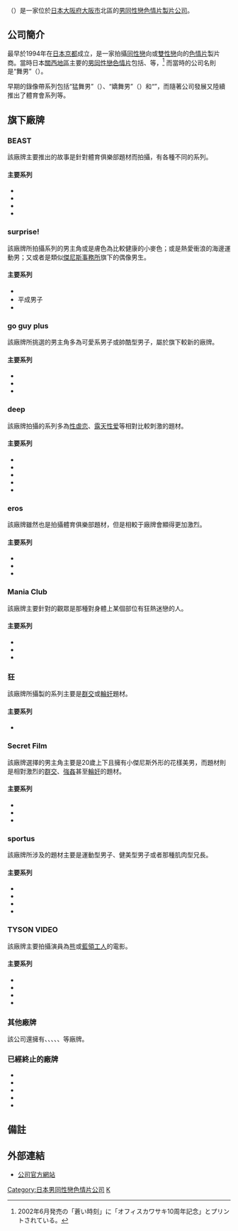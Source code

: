 {{Infobox company
| name                = KO Company
| name_en             = {{lang|en|KO COMPANY LTD.}}
| logo                = 
| caption             = 
| type                = [[股份有限公司|股份有限公司]]
| original_text       = {{lang|ja|株式会社ケーオーカンパニー}}
| foundation          = {{Start date|1994|09|}}
| defunct             = <!-- {{End date|YYYY|MM|DD}} -->
| location            = {{JPN}}[[大阪府|大阪府]][[大阪市|大阪市]]
| chairman            = 片岡 哲
| industry            = [[服務行業|服務行業]]
| services            = 影視製作、人才派遣
| operating_income    = 5000萬日元（2010年）
| aum                 = <!-- Only used with financial services companies -->
| assets              = 1000萬[[日元|日元]]
| homepage            = {{URL|www.ko-company.com/}}
| zip_code            = 531-0072
| accounting_period   = 12月
}}

{{lang|en|'''KO Company'''}}（{{lang-ja|ケーオーカンパニー}}）是一家位於[[日本|日本]][[大阪府|大阪府]][[大阪市|大阪市]]北區的[[男同性戀色情片|男同性戀色情片]][[製片公司|製片公司]]。

== 公司簡介 ==
{{lang|en|KO Company}}最早於1994年在[[日本|日本]][[京都|京都]]成立，是一家拍攝[[同性戀|同性戀]]向或[[雙性戀|雙性戀]]向的[[色情片|色情片]]製片商。當時日本[[關西地區|關西地區]]主要的[[男同性戀色情片|男同性戀色情片]]包括{{lang|en|[[Y.B.SPORTS|Y.B.SPORTS]]}}、{{lang|en|[[i-Dax|i-Dax]]}}等，<ref>2002年6月発売の「蒼い時刻」に「オフィスカワサキ10周年記念」とプリントされている。</ref> 而{{lang|en|KO Company}}當時的公司名則是“舞男”（{{lang|ja|ジゴロ}}）。

{{lang|en|KO Company}}早期的錄像帶系列包括“猛舞男”（{{lang|ja|POWER'Sジ・ゴ・ロ}}）、“嬌舞男”（{{lang|ja|miniジ・ゴ・ロ}}）和“{{lang|fr|Secret Film}}”，而隨著公司發展又陸續推出了體育會系列等。

== 旗下廠牌 ==
=== BEAST ===
該廠牌主要推出的故事是針對體育俱樂部題材而拍攝，有各種不同的系列。
==== 主要系列 ====
* {{lang|ja|職場淫猥白書}}
* {{lang|en|BACK WILD}}
* {{lang|en|CRAZY}}
* {{lang|en|FIRST TRY}}

=== surprise! ===
該廠牌所拍攝系列的男主角或是膚色為比較健康的小麥色；或是熱愛衝浪的海邊運動男；又或者是類似[[傑尼斯事務所|傑尼斯事務所]]旗下的偶像男生。
==== 主要系列 ====
* {{lang|en|INSPIRE}}
* 平成男子
* {{lang|ja|SAPリターンズ}}

=== go guy plus ===
該廠牌所挑選的男主角多為可愛系男子或帥酷型男子，屬於{{lang|en|KO Company}}旗下較新的廠牌。
==== 主要系列 ====
* {{lang|ja|ハレンチ男子学園}}
* {{lang|en|U-20 mission}}
* {{lang|ja|恋におちたら。}}

=== deep ===
該廠牌拍攝的系列多為[[性虐恋|性虐恋]]、[[露天性爱|露天性爱]]等相對比較刺激的題材。
==== 主要系列 ====
* {{lang|ja|スペルマバイオレンス}}
* {{lang|ja|野外レイプ}}
* {{lang|ja|猟辱レイプ狂}}
* {{lang|ja|猥褻カメラ}}
* {{lang|ja|虐}}

=== eros ===
該廠牌雖然也是拍攝體育俱樂部題材，但是相較于{{lang|en|BEAST}}廠牌會顯得更加激烈。
==== 主要系列 ====
* {{lang|ja|雄魔羅発狂}}
* {{lang|ja|野郎部屋}}
* {{lang|ja|奴隷島}}

=== Mania Club ===
該廠牌主要針對的觀眾是那種對身體上某個部位有狂熱迷戀的人。
==== 主要系列 ====
* {{lang|ja|巨根}}
* {{lang|ja|飛汁}}
* {{lang|ja|尻}}

=== 狂 ===
該廠牌所攝製的系列主要是[[群交|群交]]或[[輪奸|輪奸]]題材。
==== 主要系列 ====
* {{lang|ja|爆イキ!少年連続アナル輪姦ショー}}

=== Secret Film ===
該廠牌選擇的男主角主要是20歲上下且擁有小傑尼斯外形的花樣美男，而題材則是相對激烈的[[群交|群交]]、[[強姦|強姦]]甚至[[輪奸|輪奸]]的題材。
==== 主要系列 ====
* {{lang|ja|美尻犯}}
* {{lang|ja|監禁}}
* {{lang|ja|美少年巨根喰い}}

=== sportus ===
該廠牌所涉及的題材主要是運動型男子、健美型男子或者那種肌肉型兄長。
==== 主要系列 ====
* {{lang|ja|巡恋野郎道}}
* {{lang|ja|鬼攻メ}}
* {{lang|ja|ガッ突き!!}}
* {{lang|ja|俺たち激受っス}}

=== TYSON VIDEO ===
該廠牌主要拍攝演員為[[男同性戀者#.E7.B1.BB.E5.9E.8B.E4.BB.A3.E7.A7.B0|熊]]或[[藍領|藍領工人]]的電影。
==== 主要系列 ====
* {{lang|en|ZOOM}}
* {{lang|en|BUZZ CUT}}
* {{lang|ja|押忍!!魁男子校}}
* {{lang|ja|熱血!!剛健快男児}}

=== 其他廠牌 ===
該公司還擁有{{lang|en|KO}}、{{lang|en|SUPER STAR}}、{{lang|en|PANDORA}}、{{lang|en|LINE}}、{{lang|en|JUNO}}、{{lang|en|INDIES}}等廠牌。

=== 已經終止的廠牌 ===
* {{lang|ja|POWER'Sジ・ゴ・ロ}}
* {{lang|ja|miniジゴロ}}
* {{lang|ja|関西ナンパタウン}}
* {{lang|en|Hunter}}
* {{lang|en|Papillon}}

== 備註 ==
{{Reflist}}

== 外部連結 ==
* [http://www.ko-company.com/ 公司官方網站] {{Wayback|url=http://www.ko-company.com/ |date=20210106201219 }}{{ja}}

[[Category:日本男同性戀色情片公司|Category:日本男同性戀色情片公司]]
[[Category:大阪府公司|K]]